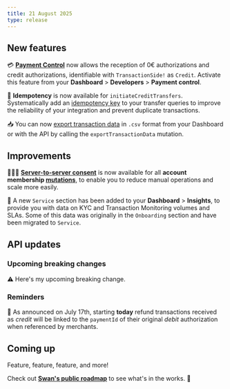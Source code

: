 ```yaml
---
title: 21 August 2025
type: release
---
```


## New features

💳 [**Payment Control**](https://docs.swan.io/developers/using-api/payment-control/) now allows the reception of 0€ authorizations and credit authorizations, identifiable with `TransactionSide!` as `Credit`. Activate this feature from your **Dashboard** > **Developers** > **Payment control**.

🔑 **Idempotency** is now available for `initiateCreditTransfers`. Systematically add an [idempotency key](https://docs.swan.io/developers/using-api/idempotency/#idempotency-key-requirements) to your transfer queries to improve the reliability of your integration and prevent duplicate transactions.

📥 You can now [export transaction data](/topics/payments/overview/guide-export-transactions/) in `.csv` format from your Dashboard or with the API by calling the `exportTransactionData` mutation.

## Improvements

🧑‍🤝‍🧑 [**Server-to-server consent**](https://docs.swan.io/topics/users/consent/#s2s) is now available for all **account membership [mutations](https://docs.swan.io/topics/users/consent/#sensitive)**, to enable you to reduce manual operations and scale more easily.

🔢 A new `Service` section has been added to your **Dashboard** > **Insights**, to provide you with data on KYC and Transaction Monitoring volumes and SLAs. Some of this data was originally in the `Onboarding` section and have been migrated to `Service`.

## API updates

### Upcoming breaking changes

⚠️ Here's my upcoming breaking change.

### Reminders

🧭 As announced on July 17th, starting **today** refund transactions received as *credit* will be linked to the `paymentId` of their original *debit* authorization when referenced by merchants.

## Coming up

Feature, feature, feature, and more!

Check out [**Swan's public roadmap**](https://www.notion.so/385e4b2e91b3409786a6c8e885654a22?pvs=21) to see what's in the works. 🚀